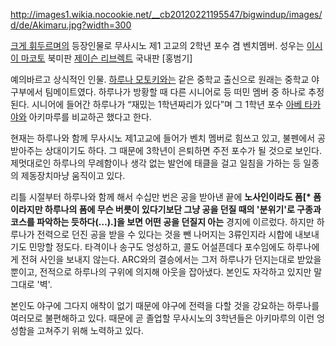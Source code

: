 http://images1.wikia.nocookie.net/__cb20120221195547/bigwindup/images/d/de/Akimaru.jpg?width=300

[[크게 휘두르며]]의 등장인물로 무사시노 제1 고교의 2학년 포수 겸 벤치멤버.
성우는 [[이시이 마코토]] 북미판 [[제이슨 리브렉트]] 국내판 [홍범기]

예의바르고 상식적인 인물. [[하루나 모토키]]와는 같은 중학교 출신으로 원래는 중학교 야구부에서 팀메이트였다. 하루나가 방황할 때 다른 시니어로 등 떠민 멤버 중 하나로 추정된다. 시니어에 들어간 하루나가 “재밌는 1학년짜리가 있다”며 그 1학년 포수 [[아베 타카야]]와 아키마루를 비교하곤 했다고 한다.

현재는 하루나와 함께 무사시노 제1고교에 들어가 벤치 멤버로 힘쓰고 있고, 불펜에서 공 받아주는 상대이기도 하다. 그 때문에 3학년이 은퇴하면 주전 포수가 될 것으로 보인다. 제멋대로인 하루나의 무례함이나 생각 없는 발언에 태클을 걸고 일침을 가하는 등 일종의 제동장치마냥 움직이고 있다.

리틀 시절부터 하루나와 함께 해서 수십만 번은 공을 받아낸 끝에 '''노사인이라도 폼[* 폼이라지만 하루나의 폼에 무슨 버릇이 있다기보단 그냥 공을 던질 때의 '분위기'로 구종과 코스를 파악하는 듯하다(…).]을 보면 어떤 공을 던질지 아는''' 경지에 이르렀다. 하지만 하루나가 전력으로 던진 공을 받을 수 있다는 것을 뺀 나머지는 3류인지라 시합에 내보내기도 민망할 정도다. 타격이나 송구도 엉성하고, 콜도 어설픈데다 포수임에도 하루나에게 전혀 사인을 보내지 않는다. ARC와의 결승에서는 그저 하루나가 던지는대로 받았을 뿐이고, 전적으로 하루나의 구위에 의지해 아웃을 잡아냈다. 본인도 자각하고 있지만 말 그대로 '벽'.

본인도 야구에 그다지 애착이 없기 때문에 야구에 전력을 다할 것을 강요하는 하루나를 여러모로 불편해하고 있다. 때문에 곧 졸업할 무사시노의 3학년들은 아키마루의 이런 엉성함을 고쳐주기 위해 노력하고 있다.

